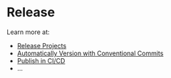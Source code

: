 # Release

Learn more at:

- [Release Projects](https://nx.dev/recipes/nx-release/release-projects-independently)
- [Automatically Version with Conventional Commits](https://nx.dev/recipes/nx-release/automatically-version-with-conventional-commits)
- [Publish in CI/CD](https://nx.dev/recipes/nx-release/publish-in-ci-cd)
- ...